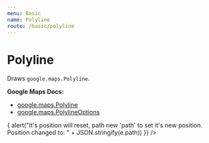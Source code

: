 ```yaml
---
menu: Basic
name: Polyline
route: /basic/polyline
---
```




# Polyline

Draws `google.maps.Polyline`.

**Google Maps Docs:**

- [google.maps.Polyline](https://developers.google.com/maps/documentation/javascript/reference#Polyline)
- [google.maps.PolylineOptions](https://developers.google.com/maps/documentation/javascript/reference#PolylineOptions)

<Playground>
  <DocsMap
    zoom={8}
    center={{ lat: 36.964, lng: -122.015 }}
  >
    <Polyline
      visible={true}
      clickable={true}
      draggable={false}
      strokeColor="#FF0000"
      strokeWidth={1}
      strokeOpacity={1}
      path={[
        { lat: 37.33821, lng: -121.88633 },
        { lat:37.00578, lng: -121.56826},
      ]}
      onDragEnd={(e) => {
        alert("It's position will reset, path new 'path' to set it's new position. Position changed to: " + JSON.stringify(e.path))
      }}
    />
  </DocsMap>
</Playground>

<PropsTable of={Polyline} />
